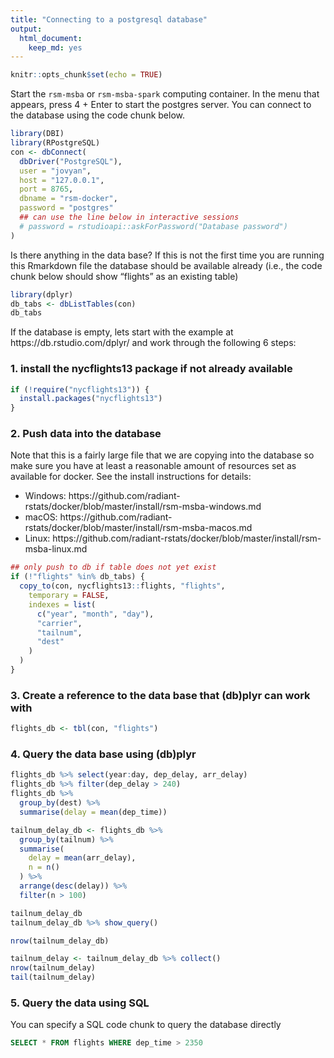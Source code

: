 ```yaml
---
title: "Connecting to a postgresql database"
output: 
  html_document: 
    keep_md: yes
---
```


```r
knitr::opts_chunk$set(echo = TRUE)
```

Start the `rsm-msba` or `rsm-msba-spark` computing container. In the menu that appears, press 4 + Enter to start the postgres server. You can connect to the database using the code chunk below.

```r
library(DBI)
library(RPostgreSQL)
con <- dbConnect(
  dbDriver("PostgreSQL"),
  user = "jovyan", 
  host = "127.0.0.1",
  port = 8765,
  dbname = "rsm-docker",
  password = "postgres"
  ## can use the line below in interactive sessions
  # password = rstudioapi::askForPassword("Database password")
)
```

Is there anything in the data base? If this is not the first time you are  running this Rmarkdown file the database should be available already (i.e., the code chunk below should show "flights" as an existing table)

```r
library(dplyr)
db_tabs <- dbListTables(con)
db_tabs
```

If the database is empty, lets start with the example at https://db.rstudio.com/dplyr/ and work through the following 6 steps:

### 1. install the nycflights13 package if not already available

```r
if (!require("nycflights13")) {
  install.packages("nycflights13")
}
```

### 2. Push data into the database 

Note that this is a fairly large file that we are copying into the database so make sure you have at least a reasonable amount of resources set as available for docker. See the install instructions for details:

* Windows: https://github.com/radiant-rstats/docker/blob/master/install/rsm-msba-windows.md
* macOS: https://github.com/radiant-rstats/docker/blob/master/install/rsm-msba-macos.md
* Linux: https://github.com/radiant-rstats/docker/blob/master/install/rsm-msba-linux.md

```r
## only push to db if table does not yet exist
if (!"flights" %in% db_tabs) {
  copy_to(con, nycflights13::flights, "flights",
    temporary = FALSE,
    indexes = list(
      c("year", "month", "day"),
      "carrier",
      "tailnum",
      "dest"
    )
  )
}
```

### 3. Create a reference to the data base that (db)plyr can work with

```r
flights_db <- tbl(con, "flights")
```

### 4. Query the data base using (db)plyr

```r
flights_db %>% select(year:day, dep_delay, arr_delay)
flights_db %>% filter(dep_delay > 240)
flights_db %>%
  group_by(dest) %>%
  summarise(delay = mean(dep_time))

tailnum_delay_db <- flights_db %>% 
  group_by(tailnum) %>%
  summarise(
    delay = mean(arr_delay),
    n = n()
  ) %>% 
  arrange(desc(delay)) %>%
  filter(n > 100)

tailnum_delay_db
tailnum_delay_db %>% show_query()

nrow(tailnum_delay_db)

tailnum_delay <- tailnum_delay_db %>% collect()
nrow(tailnum_delay)
tail(tailnum_delay)
```

### 5. Query the data using SQL

You can specify a SQL code chunk to query the database directly

```sql
SELECT * FROM flights WHERE dep_time > 2350
```
